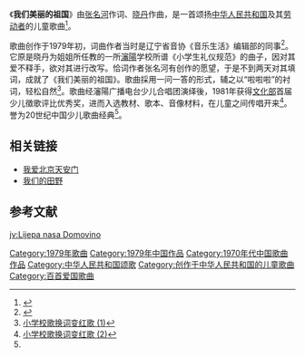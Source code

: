 {{dablink|关于[[克罗地亚|克罗地亚]]的同名歌曲，详见“'''[[我们美丽的祖国_(克罗地亚)|我们美丽的祖国 (克罗地亚)]]'''”。}}

《'''我们美丽的祖国'''》由[[张名河|张名河]]作词、[[晓丹|晓丹]]作曲，是一首颂扬[[中华人民共和国|中华人民共和国]]及其[[劳动者|劳动者]]的儿童歌曲<ref>{{Cite web |url=http://ent.people.com.cn/GB/8222/42058/14078489.html |title=我们美丽的祖国 (歌词) |access-date=2011-08-04 |archive-date=2016-03-04 |archive-url=https://web.archive.org/web/20160304112827/http://ent.people.com.cn/GB/8222/42058/14078489.html |dead-url=no }}</ref>。

歌曲创作于1979年初，词曲作者当时是辽宁省音协《音乐生活》编辑部的同事<ref name="a1">{{cite journal en|quotes = 
|last = 
|first = 
|author = 晓丹
|coauthors = 
|date =  2007
|year = 
|month = 
|title =《我心目中的张名河》
|journal = 人民音乐
|volume = 
|issue = 2007年09期
|pages = 26-27
|publisher = 中国音乐家协会
|location = 北京市
|issn = 0447-6573
|pmid = 
|doi = 
|bibcode = 
|oclc =
|id = 
|url = https://www.ixueshu.com/document/4da86022a3a97942f4b706dc938b958e318947a18e7f9386.html
|language = Zh-hans
|format = 
|accessdate = 
|laysummary = 
|laysource = 
|laydate = 
|quote = 1978年5月，不满30岁的我，从春风文艺出版社调入隶属省音协的《音乐生活》编辑部……1979年初，文艺的春天即将来到的时候，张名河与我合作了一首歌曲《我们美丽的祖国》。当时，我记得他对我说……
}}</ref>。它原是晓丹为姐姐所任教的一所[[瀋陽|瀋陽]]学校所谱《小学生礼仪规范》的曲子，因对其爱不释手，欲对其进行改写。恰词作者张名河有创作的愿望，于是不到两天对其填词，成就了《我们美丽的祖国》。歌曲採用一问一答的形式，辅之以“啦啦啦”的衬词，轻松自然<ref>[http://fushun.nen.com.cn/74874736101818368/20110708/2481165.shtml 小学校歌换词变红歌 (1)]</ref>。歌曲经瀋陽广播电台少儿合唱团演绎後，1981年获得[[中华人民共和国文化部|文化部]]首届少儿徵歌评比优秀奖，进而入选教材、歌本、音像材料，在儿童之间传唱开来<ref>[http://fushun.nen.com.cn/74874736101818368/20110708/2481165_1.shtml 小学校歌换词变红歌 (2)]</ref>。誉为20世纪中国少儿歌曲经典<ref name="a1"/>。

== 相关链接 ==
* [[我爱北京天安门|我爱北京天安门]]
* [[我们的田野|我们的田野]]

== 参考文献 ==
<div class="references-small">
<references />
</div>

{{中宣部推荐100首爱国歌曲}}
[[Category:1979年歌曲|Category:1979年歌曲]]
[[Category:1979年中国作品|Category:1979年中国作品]]
[[Category:1970年代中国歌曲作品|Category:1970年代中国歌曲作品]]
[[Category:中华人民共和国颂歌|Category:中华人民共和国颂歌]]
[[Category:创作于中华人民共和国的儿童歌曲|Category:创作于中华人民共和国的儿童歌曲]]
[[Category:百首爱国歌曲|Category:百首爱国歌曲]]

[[jv:Lijepa_nasa_Domovino|jv:Lijepa nasa Domovino]]